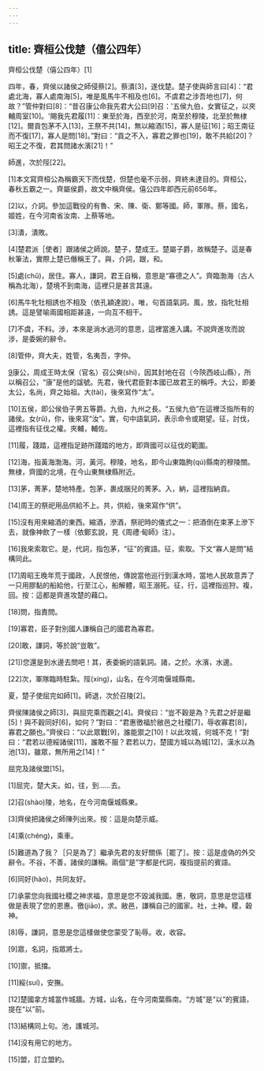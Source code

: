 ```yaml
---
---
---
```

title: 齊桓公伐楚（僖公四年）
---




齊桓公伐楚（僖公四年）[1]

四年，春，齊侯以諸侯之師侵蔡[2]。蔡潰[3]，遂伐楚。楚子使與師言曰[4]：“君處北海，寡人處南海[5]，唯是風馬牛不相及也[6]。不虞君之涉吾地也[7]，何故？”管仲對曰[8]：“昔召康公命我先君大公曰[9]召：'五侯九伯，女實征之，以夾輔周室[10]。'賜我先君履[11]：東至於海，西至於河，南至於穆陵，北至於無棣[12]。爾貢包茅不入[13]，王祭不共[14]，無以縮酒[15]，寡人是征[16]；昭王南征而不復[17]，寡人是問[18]。”對曰：“貢之不入，寡君之罪也[19]，敢不共給[20]？昭王之不復，君其問諸水濱[21]！”

師進，次於陘[22]。

[1]本文寫齊桓公為稱霸天下而伐楚，但楚也毫不示弱，齊終未達目的。齊桓公，春秋五霸之一。齊屬侯爵，故文中稱齊侯。僖公四年即西元前656年。

[2]以，介詞。參加這戰役的有魯、宋、陳、衛、鄭等國。師，軍隊。蔡，國名，姬姓，在今河南省汝南、上蔡等地。

[3]潰，潰敗。

[4]楚君派［使者］跟諸侯之師說。楚子，楚成王。楚屬子爵，故稱楚子。這是春秋筆法，實際上楚已僭稱王了。與，介詞，跟，和。

[5]處(chǔ)，居住。寡人，謙詞，君王自稱，意思是“寡德之人”。齊臨渤海（古人稱為北海），楚境不到南海，這裡只是甚言其遠。

[6]馬牛牝牡相誘也不相及（依孔穎達說）。唯，句首語氣詞。風，放，指牝牡相誘。這是譬喻兩國相距甚遠，一向互不相干。

[7]不虞，不料。涉，本來是淌水過河的意思，這裡當進入講。不說齊進攻而說涉，是委婉的辭令。

[8]管仲，齊大夫，姓管，名夷吾，字仲。

[9](shào)康公，周成王時太保（官名）召公奭(shì)，因其封地在召（今陝西岐山縣），所以稱召公，“康”是他的諡號。先君，後代君臣對本國已故君王的稱呼。大公，即姜太公，名尚，齊之始祖。大(tài)，後來寫作“太”。

[10]五侯，即公侯伯子男五等爵。九伯，九州之長。“五侯九伯”在這裡泛指所有的諸侯。女(rǔ)，你，後來寫“汝”。實，句中語氣詞，表示命令或期望。征，討伐，這裡指有征伐之權。夾輔，輔佐。

[11]履，踐踏，這裡指足跡所踐踏的地方，即齊國可以征伐的範圍。

[12]海，指黃海渤海。河，黃河。穆陵，地名，即今山東臨朐(qú)縣南的穆陵關。無棣，齊國的北境，在今山東無棣縣附近。

[13]茅，菁茅，楚地特產。包茅，裹成捆兒的菁茅。入，納，這裡指納貢。

[14]周王的祭祀用品供給不上。共，供給，後來寫作“供”。

[15]沒有用來縮酒的東西。縮酒，滲酒，祭祀時的儀式之一：把酒倒在束茅上滲下去，就像神飲了一樣（依鄭玄說，見《周禮·甸師》注）。

[16]我來索取它。是，代詞，指包茅，“征”的賓語。征，索取。下文“寡人是問”結構同此。

[17]周昭王晚年荒于國政，人民恨他，傳說當他巡行到漢水時，當地人民故意弄了一只用膠黏的船給他，行至江心，船解體，昭王溺死。征，行，這裡指巡狩。複，回。按：這都是齊進攻楚的藉口。

[18]問，指責問。

[19]寡君，臣子對別國人謙稱自己的國君為寡君。

[20]敢，謙詞，等於說“豈敢”。

[21])您還是到水邊去問吧！其，表委婉的語氣詞。諸，之於。水濱，水邊。

[22]次，軍隊臨時駐紮。陘(xíng)，山名，在今河南偃城縣南。

夏，楚子使屈完如師[1]。師退，次於召陵[2]。

齊侯陳諸侯之師[3]，與屈完乘而觀之[4]。齊侯曰：“豈不穀是為？先君之好是繼[5]！與不穀同好[6]，如何？”對曰：“君惠徼福於敝邑之社稷[7]，辱收寡君[8]，寡君之願也。”齊侯曰：“以此眾戰[9]，誰能禦之[10]！以此攻城，何城不克！”對曰：“君若以德綏諸侯[11]，誰敢不服？君若以力，楚國方城以為城[12]，漢水以為池[13]，雖眾，無所用之[14]！”

屈完及諸侯盟[15]。

[1]屈完，楚大夫。如，往，到……去。

[2]召(shào)陵，地名，在今河南偃城縣東。

[3]齊侯把諸侯之師陳列出來。按：這是向楚示威。

[4]乘(chéng)，乘車。

[5]難道為了我？［只是為了］繼承先君的友好關係［罷了］。按：這是虛偽的外交辭令。不谷，不善，諸侯的謙稱。兩個“是”字都是代詞，複指提前的賓語。

[6]同好(hào)，共同友好。

[7]承蒙您向我國社稷之神求福，意思是您不毀滅我國。惠，敬詞，意思是您這樣做是表現了您的恩惠。徼(jiāo)，求。敝邑，謙稱自己的國家。社，土神。稷，穀神。

[8]辱，謙詞，意思是您這樣做使您蒙受了恥辱。收，收容。

[9]眾，名詞，指眾將士。

[10]禦，抵擋。

[11]綏(suí)，安撫。

[12]楚國拿方城當作城牆。方城，山名，在今河南葉縣南。“方城”是“以”的賓語，提在“以”前。

[13]結構同上句。池，護城河。

[14]沒有用它的地方。

[15]盟，訂立盟約。